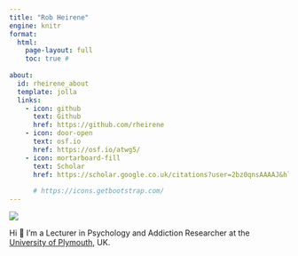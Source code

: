 ```yaml
---
title: "Rob Heirene"
engine: knitr
format:
  html:
    page-layout: full
    toc: true #
    
about:
  id: rheirene_about
  template: jolla
  links:
    - icon: github
      text: Github
      href: https://github.com/rheirene
    - icon: door-open
      text: osf.io
      href: https://osf.io/atwg5/
    - icon: mortarboard-fill
      text: Scholar
      href: https://scholar.google.co.uk/citations?user=2bz0qnsAAAAJ&hl=en
      
      # https://icons.getbootstrap.com/
---
```


![](headshot.png){fig-align="center"}

::: {#rheirene_about}
::: {.text .padding}
Hi 👋 I'm a Lecturer in Psychology and Addiction Researcher at the [University of Plymouth](https://www.plymouth.ac.uk/staff/rob-heirene), UK.
:::
:::
